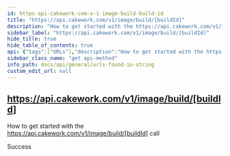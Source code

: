 ```yaml
---
id: https-api-cakework-com-v-1-image-build-build-id
title: "https://api.cakework.com/v1/image/build/[buildId]"
description: "How to get started with the https://api.cakework.com/v1/image/build/[buildId] call"
sidebar_label: "https://api.cakework.com/v1/image/build/[buildId]"
hide_title: true
hide_table_of_contents: true
api: {"tags":["URLs"],"description":"How to get started with the https://api.cakework.com/v1/image/build/[buildId] call","responses":{"200":{"description":"Success"}},"method":"get","path":"/image/build/[buildId]","info":{"version":"1.0.0","title":"URLs found in string","description":"List of URLs extracted from input string"},"postman":{"name":"https://api.cakework.com/v1/image/build/[buildId]","description":{"content":"How to get started with the https://api.cakework.com/v1/image/build/[buildId] call","type":"text/plain"},"url":{"path":["image","build","[buildId]"],"host":["{{baseUrl}}"],"query":[],"variable":[]},"method":"GET"}}
sidebar_class_name: "get api-method"
info_path: docs/api/general/urls-found-in-string
custom_edit_url: null
---
```



## https://api.cakework.com/v1/image/build/[buildId]



How to get started with the https://api.cakework.com/v1/image/build/[buildId] call

<div><ApiTabs><TabItem label={"200"} value={"200"}><div>

Success

</div><div></div></TabItem></ApiTabs></div>
      